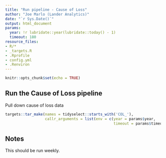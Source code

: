 ```yaml
---
title: "Run pipeline - Cause of Loss"
author: "Joe Marlo (Lander Analytics)"
date: "`r Sys.Date()`"
output: html_document
params:
  year: !r lubridate::year(lubridate::today() - 1)
  timeout: 180
resource_files:
- R/*
- _targets.R
- .Rprofile
- config.yml
- .Renviron
---
```


```r
knitr::opts_chunk$set(echo = TRUE)
```

## Run the Cause of Loss pipeline

Pull down cause of loss data

```r
targets::tar_make(names = tidyselect::starts_with('COL_'),
                  callr_arguments = list(env = c(year = params$year,
                                                 timeout = params$timeout)))
```

## Notes

This should be run weekly.
